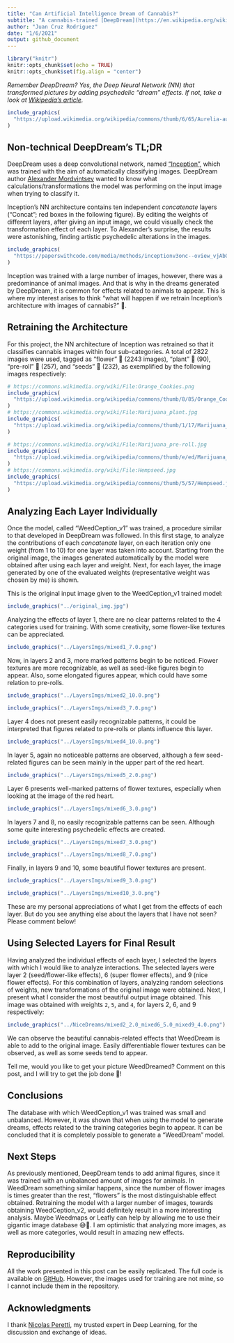 ```yaml
---
title: "Can Artificial Intelligence Dream of Cannabis?"
subtitle: "A cannabis-trained [DeepDream](https://en.wikipedia.org/wiki/DeepDream) approach"
author: "Juan Cruz Rodriguez"
date: "1/6/2021"
output: github_document
---
```


```r
library("knitr")
knitr::opts_chunk$set(echo = TRUE)
knitr::opts_chunk$set(fig.align = "center")
```

_Remember DeepDream? Yes, the Deep Neural Network (NN) that transformed pictures by adding psychedelic "dream" effects. If not, take a look at [Wikipedia's article](https://en.wikipedia.org/wiki/DeepDream)._

```r
include_graphics(
  "https://upload.wikimedia.org/wikipedia/commons/thumb/6/65/Aurelia-aurita-3-0049.jpg/320px-Aurelia-aurita-3-0049.jpg"
)
```

## Non-technical DeepDream's TL;DR

DeepDream uses a deep convolutional network, named ["Inception"](https://paperswithcode.com/method/inception-v3), which was trained with the aim of automatically classifying images. DeepDream author [Alexander Mordvintsev](https://znah.net/) wanted to know what calculations/transformations the model was performing on the input image when trying to classify it.

Inception's NN architecture contains ten independent _concatenate_ layers ("Concat"; red boxes in the following figure). By editing the weights of different layers, after giving an input image, we could visually check the transformation effect of each layer. To Alexander's surprise, the results were astonishing, finding artistic psychedelic alterations in the images.

```r
include_graphics(
  "https://paperswithcode.com/media/methods/inceptionv3onc--oview_vjAbOfw.png"
)
```

Inception was trained with a large number of images, however, there was a predominance of animal images. And that is why in the dreams generated by DeepDream, it is common for effects related to animals to appear. This is where my interest arises to think "what will happen if we retrain Inception's architecture with images of cannabis?" 🤯.

## Retraining the Architecture

For this project, the NN architecture of Inception was retrained so that it classifies cannabis images within four sub-categories. A total of 2822 images were used, tagged as "flower" 💐 (2243 images), "plant" 🌱 (90), "pre-roll" 🚬 (257), and "seeds" 🌰 (232), as exemplified by the following images respectively:

```r
# https://commons.wikimedia.org/wiki/File:Orange_Cookies.png
include_graphics(
  "https://upload.wikimedia.org/wikipedia/commons/thumb/8/85/Orange_Cookies.png/320px-Orange_Cookies.png"
)
# https://commons.wikimedia.org/wiki/File:Marijuana_plant.jpg
include_graphics(
  "https://upload.wikimedia.org/wikipedia/commons/thumb/1/17/Marijuana_plant.jpg/180px-Marijuana_plant.jpg"
)
```

```r
# https://commons.wikimedia.org/wiki/File:Marijuana_pre-roll.jpg
include_graphics(
  "https://upload.wikimedia.org/wikipedia/commons/thumb/e/ed/Marijuana_pre-roll.jpg/320px-Marijuana_pre-roll.jpg"
)
# https://commons.wikimedia.org/wiki/File:Hempseed.jpg
include_graphics(
  "https://upload.wikimedia.org/wikipedia/commons/thumb/5/57/Hempseed.jpg/320px-Hempseed.jpg"
)
```


## Analyzing Each Layer Individually

Once the model, called "WeedCeption_v1" was trained, a procedure similar to that developed in DeepDream was followed. In this first stage, to analyze the contributions of each _concatenate_ layer, on each iteration only one weight (from 1 to 10) for one layer was taken into account. Starting from the original image, the images generated automatically by the model were obtained after using each layer and weight. Next, for each layer, the image generated by one of the evaluated weights (representative weight was chosen by me) is shown.

This is the original input image given to the WeedCeption_v1 trained model:

```r
include_graphics("../original_img.jpg")
```

Analyzing the effects of layer 1, there are no clear patterns related to the 4 categories used for training. With some creativity, some flower-like textures can be appreciated.

```r
include_graphics("../LayersImgs/mixed1_7.0.png")
```

Now, in layers 2 and 3, more marked patterns begin to be noticed. Flower textures are more recognizable, as well as seed-like figures begin to appear. Also, some elongated figures appear, which could have some relation to pre-rolls.

```r
include_graphics("../LayersImgs/mixed2_10.0.png")
```

```r
include_graphics("../LayersImgs/mixed3_7.0.png")
```

Layer 4 does not present easily recognizable patterns, it could be interpreted that figures related to pre-rolls or plants influence this layer.

```r
include_graphics("../LayersImgs/mixed4_10.0.png")
```

In layer 5, again no noticeable patterns are observed, although a few seed-related figures can be seen mainly in the upper part of the red heart.

```r
include_graphics("../LayersImgs/mixed5_2.0.png")
```

Layer 6 presents well-marked patterns of flower textures, especially when looking at the image of the red heart.

```r
include_graphics("../LayersImgs/mixed6_3.0.png")
```

In layers 7 and 8, no easily recognizable patterns can be seen. Although some quite interesting psychedelic effects are created.

```r
include_graphics("../LayersImgs/mixed7_3.0.png")
```

```r
include_graphics("../LayersImgs/mixed8_7.0.png")
```

Finally, in layers 9 and 10, some beautiful flower textures are present.

```r
include_graphics("../LayersImgs/mixed9_3.0.png")
```

```r
include_graphics("../LayersImgs/mixed10_3.0.png")
```

<!-- # 1   maybe flower -->
<!-- # 2   seed / flower -->
<!-- # 3   seed / flower / preroll shapes -->
<!-- # 4   preroll shapes / plant shapes -->
<!-- # 5   maybe seed -->
<!-- # 6   super flower -->
<!-- # 7   psyco -->
<!-- # 8   psyco -->
<!-- # 9   nice flower -->
<!-- # 10  nice flower -->

These are my personal appreciations of what I get from the effects of each layer. But do you see anything else about the layers that I have not seen? Please comment below!

## Using Selected Layers for Final Result

Having analyzed the individual effects of each layer, I selected the layers with which I would like to analyze interactions. The selected layers were layer 2 (seed/flower-like effects), 6 (super flower effects), and 9 (nice flower effects). For this combination of layers, analyzing random selections of weights, new transformations of the original image were obtained. Next, I present what I consider the most beautiful output image obtained. This image was obtained with weights `2`, `5`, and `4`, for layers 2, 6, and 9 respectively:

```r
include_graphics("../NiceDreams/mixed2_2.0_mixed6_5.0_mixed9_4.0.png")
```

We can observe the beautiful cannabis-related effects that WeedDream is able to add to the original image. Easily differentiable flower textures can be observed, as well as some seeds tend to appear.

Tell me, would you like to get your picture WeedDreamed? Comment on this post, and I will try to get the job done 🦾!

## Conclusions

The database with which WeedCeption_v1 was trained was small and unbalanced. However, it was shown that when using the model to generate dreams, effects related to the training categories begin to appear. It can be concluded that it is completely possible to generate a "WeedDream" model.

## Next Steps

As previously mentioned, DeepDream tends to add animal figures, since it was trained with an unbalanced amount of images for animals. In WeedDream something similar happens, since the number of flower images is times greater than the rest, "flowers" is the most distinguishable effect obtained. Retraining the model with a larger number of images, towards obtaining WeedCeption_v2, would definitely result in a more interesting analysis. Maybe Weedmaps or Leafly can help by allowing me to use their gigantic image database 😅🙏. I am optimistic that analyzing more images, as well as more categories, would result in amazing new effects.

## Reproducibility

All the work presented in this post can be easily replicated. The full code is available on [GitHub](https://github.com/jcrodriguez1989/weeddream/). However, the images used for training are not mine, so I cannot include them in the repository.

## Acknowledgments

I thank [Nicolas Peretti](https://github.com/nicoperetti), my trusted expert in Deep Learning, for the discussion and exchange of ideas.
